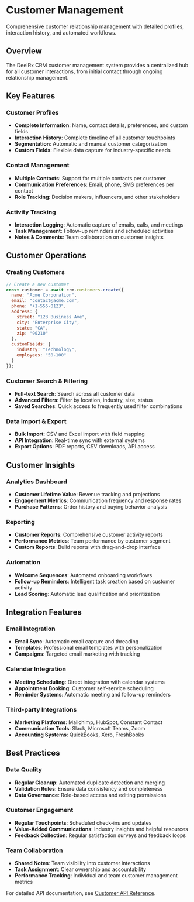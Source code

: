 # Customer Management

Comprehensive customer relationship management with detailed profiles, interaction history, and automated workflows.

## Overview

The DeelRx CRM customer management system provides a centralized hub for all customer interactions, from initial contact through ongoing relationship management.

## Key Features

### Customer Profiles
- **Complete Information**: Name, contact details, preferences, and custom fields
- **Interaction History**: Complete timeline of all customer touchpoints
- **Segmentation**: Automatic and manual customer categorization
- **Custom Fields**: Flexible data capture for industry-specific needs

### Contact Management
- **Multiple Contacts**: Support for multiple contacts per customer
- **Communication Preferences**: Email, phone, SMS preferences per contact
- **Role Tracking**: Decision makers, influencers, and other stakeholders

### Activity Tracking
- **Interaction Logging**: Automatic capture of emails, calls, and meetings
- **Task Management**: Follow-up reminders and scheduled activities
- **Notes & Comments**: Team collaboration on customer insights

## Customer Operations

### Creating Customers

```javascript
// Create a new customer
const customer = await crm.customers.create({
  name: "Acme Corporation",
  email: "contact@acme.com",
  phone: "+1-555-0123",
  address: {
    street: "123 Business Ave",
    city: "Enterprise City",
    state: "CA",
    zip: "90210"
  },
  customFields: {
    industry: "Technology",
    employees: "50-100"
  }
});
```

### Customer Search & Filtering
- **Full-text Search**: Search across all customer data
- **Advanced Filters**: Filter by location, industry, size, status
- **Saved Searches**: Quick access to frequently used filter combinations

### Data Import & Export
- **Bulk Import**: CSV and Excel import with field mapping
- **API Integration**: Real-time sync with external systems
- **Export Options**: PDF reports, CSV downloads, API access

## Customer Insights

### Analytics Dashboard
- **Customer Lifetime Value**: Revenue tracking and projections
- **Engagement Metrics**: Communication frequency and response rates
- **Purchase Patterns**: Order history and buying behavior analysis

### Reporting
- **Customer Reports**: Comprehensive customer activity reports
- **Performance Metrics**: Team performance by customer segment
- **Custom Reports**: Build reports with drag-and-drop interface

### Automation
- **Welcome Sequences**: Automated onboarding workflows
- **Follow-up Reminders**: Intelligent task creation based on customer activity
- **Lead Scoring**: Automatic lead qualification and prioritization

## Integration Features

### Email Integration
- **Email Sync**: Automatic email capture and threading
- **Templates**: Professional email templates with personalization
- **Campaigns**: Targeted email marketing with tracking

### Calendar Integration
- **Meeting Scheduling**: Direct integration with calendar systems
- **Appointment Booking**: Customer self-service scheduling
- **Reminder Systems**: Automatic meeting and follow-up reminders

### Third-party Integrations
- **Marketing Platforms**: Mailchimp, HubSpot, Constant Contact
- **Communication Tools**: Slack, Microsoft Teams, Zoom
- **Accounting Systems**: QuickBooks, Xero, FreshBooks

## Best Practices

### Data Quality
- **Regular Cleanup**: Automated duplicate detection and merging
- **Validation Rules**: Ensure data consistency and completeness
- **Data Governance**: Role-based access and editing permissions

### Customer Engagement
- **Regular Touchpoints**: Scheduled check-ins and updates
- **Value-Added Communications**: Industry insights and helpful resources
- **Feedback Collection**: Regular satisfaction surveys and feedback loops

### Team Collaboration
- **Shared Notes**: Team visibility into customer interactions
- **Task Assignment**: Clear ownership and accountability
- **Performance Tracking**: Individual and team customer management metrics

For detailed API documentation, see [Customer API Reference](/api-reference/customers/list-customers).